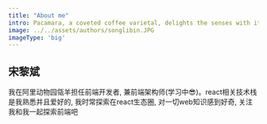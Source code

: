 ```yaml
---
title: "About me"
intro: Pacamara, a coveted coffee varietal, delights the senses with its exceptional flavor profile. 
image: ../../assets/authors/songlibin.JPG
imageType: 'big'
---
```


## 宋黎斌
我在阿里动物园瓴羊担任前端开发者, 兼前端架构师(学习中😎)。react相关技术栈是我熟悉并且爱好的, 我时常探索在react生态圈, 对一切web知识感到好奇, 关注我和我一起探索前端吧